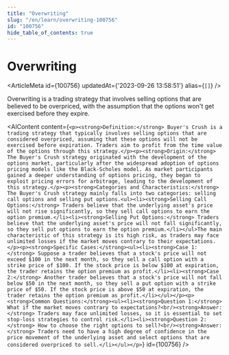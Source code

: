 ```yaml
---
title: "Overwriting"
slug: "/en/learn/overwriting-100756"
id: "100756"
hide_table_of_contents: true
---
```



# Overwriting

<ArticleMeta id={100756} updatedAt={'2023-09-26 13:58:51'} alias={`[]`} />
<div className='border-solid border-b border-t-0 my-4 border-[var(--ifm-color-gray-300)]' />

Overwriting is a trading strategy that involves selling options that are believed to be overpriced, with the assumption that the options won't get exercised before they expire.

<AIContent content={`<p><strong>Definition:</strong> Buyer's Crush is a trading strategy that typically involves selling options that are considered overpriced, assuming that these options will not be exercised before expiration. Traders aim to profit from the time value of the options through this strategy.</p><p><strong>Origin:</strong> The Buyer's Crush strategy originated with the development of the options market, particularly after the widespread adoption of options pricing models like the Black-Scholes model. As market participants gained a deeper understanding of options pricing, they began to exploit pricing errors for arbitrage, leading to the development of this strategy.</p><p><strong>Categories and Characteristics:</strong> The Buyer's Crush strategy mainly falls into two categories: selling call options and selling put options.<ul><li><strong>Selling Call Options:</strong> Traders believe that the underlying asset's price will not rise significantly, so they sell call options to earn the option premium.</li><li><strong>Selling Put Options:</strong> Traders believe that the underlying asset's price will not fall significantly, so they sell put options to earn the option premium.</li></ul>The main characteristic of this strategy is its high risk, as traders may face unlimited losses if the market moves contrary to their expectations.</p><p><strong>Specific Cases:</strong><ul><li><strong>Case 1:</strong> Suppose a trader believes that a stock's price will not exceed $100 in the next month, so they sell a call option with a strike price of $100. If the stock price is below $100 at expiration, the trader retains the option premium as profit.</li><li><strong>Case 2:</strong> Another trader believes that a stock's price will not fall below $50 in the next month, so they sell a put option with a strike price of $50. If the stock price is above $50 at expiration, the trader retains the option premium as profit.</li></ul></p><p><strong>Common Questions:</strong><ul><li><strong>Question 1:</strong> What if the market moves contrary to expectations?<br/><strong>Answer:</strong> Traders may face unlimited losses, so it is essential to set stop-loss strategies to control risk.</li><li><strong>Question 2:</strong> How to choose the right options to sell?<br/><strong>Answer:</strong> Traders need to have a high degree of confidence in the price movement of the underlying asset and select options that are considered overpriced to sell.</li></ul></p>`} id={100756} />
